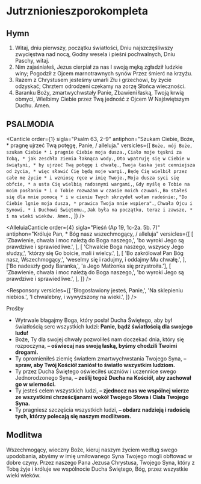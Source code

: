 # Jutrznionieszporokompleta

<OpeningVersicle />

## Hymn

1. Witaj, dniu pierwszy, początku światłości,
   Dniu najszczęśliwszy zwycięstwa nad nocą,
   Godny wesela i pieśni pochwalnych,
   Dniu Paschy, witaj.
2. Nim zajaśniałeś, Jezus cierpiał za nas
   I swoją męką zgładził ludzkie winy;
   Pogodził z Ojcem marnotrawnych synów
   Przez śmierć na krzyżu.
3. Razem z Chrystusem jesteśmy umarli
   Złu i grzechowi, by życie odzyskać;
   Chrztem odrodzeni czekamy na zorzę
   Słońca wieczności.
4. Baranku Boży, zmartwychwstały Panie,
   Zbawieni łaską, Twoją krwią obmyci,
   Wielbimy Ciebie przez Twą jedność z Ojcem
   W Najświętszym Duchu. Amen.

## PSALMODIA

<Canticle
  order={1}
  sigla="Psalm 63, 2-9"
  antiphon="Szukam Ciebie, Boże, * pragnę ujrzeć Twą potęgę, Panie, / alleluja."
  versicles={[
    `Boże, mój Boże, szukam Ciebie *
i pragnie Ciebie moja dusza.`,
    `Ciało moje tęskni za Tobą, *
jak zeschła ziemia łaknąca wody.`,
    `Oto wpatruję się w Ciebie w świątyni, *
by ujrzeć Twą potęgę i chwałę.`,
    `Twoja łaska jest cenniejsza od życia, *
więc sławić Cię będą moje wargi.`,
    `Będę Cię wielbił przez całe me życie *
i wzniosę ręce w imię Twoje.`,
    `Moja dusza syci się obfcie, *
a usta Cię wielbią radosnymi wargami,`,
    `Gdy myślę o Tobie na moim posłaniu *
i o Tobie rozważam w czasie moich czuwań.`,
    `Bo stałeś się dla mnie pomocą *
i w cieniu Twych skrzydeł wołam radośnie:`,
    `"Do Ciebie lgnie moja dusza, *
prawica Twoja mnie wspiera".`,
    `Chwała Ojcu i Synowi, *
i Duchowi Świętemu.`,
    `Jak była na początku, teraz i zawsze, *
i na wieki wieków. Amen.`,
  ]}
/>

<AlleluiaCanticle
  order={4}
  sigla="Pieśń (Ap 19, 1c-2a. 5b. 7)"
  antiphon="Króluje Pan, * Bóg nasz wszechmogący, / alleluja"
  versicles={[
    [
      'Zbawienie, chwała i moc należą do Boga naszego,',
      'bo wyroki Jego są prawdziwe i sprawiedliwe.',
    ],
    [
      'Chwalcie Boga naszego, wszyscy Jego słudzy,',
      'którzy się Go boicie, mali i wielcy.',
    ],
    [
      'Bo zakrólował Pan Bóg nasz, Wszechmogący,',
      'weselmy się i radujmy, i oddajmy Mu chwałę.',
    ],
    ['Bo nadeszły gody Baranka,', 'a Jego Małżonka się przystroiła.'],
    [
      'Zbawienie, chwała i moc należą do Boga naszego,',
      'bo wyroki Jego są prawdziwe i sprawiedliwe.',
    ],
  ]}
/>

<Passage
  sigla="2 Kor 1, 3-4"
  passage="Błogosławiony Bóg i Ojciec Pana naszego Jezusa Chrystusa, Ojciec miłosierdzia i Bóg wszelkiej pociechy, Ten, który nas pociesza w każdym naszym utrapieniu, byśmy sami mogli pocieszać tych, co są w jakiejkolwiek udręce, pociechą, której doznajemy od Boga."
/>

<Responsory
  versicles={[
    'Błogosławiony jesteś, Panie,',
    'Na sklepieniu niebios.',
    'I chwalebny, i wywyższony na wieki.',
  ]}
/>

<Benedictus antiphon="Bóg nam zapowiedział * od dawna nasze zbawienie / przez usta swych świętych proroków." />

<Magnificat antiphon="Ujął się Pan za nami, * pomny na swe miłosierdzie." />

<NuncDimittis variant={2} />

<Section>Prośby</Section>

- Wytrwale błagajmy Boga, który posłał Ducha Świętego, aby był światłością serc wszystkich ludzi: **Panie, bądź światłością dla swojego ludu!**
- Boże, Ty dla swojej chwały pozwoliłeś nam doczekać dnia, który się rozpoczyna, **– oświecaj nas swoją łaską, byśmy chodzili Twoimi drogami.**
- Ty opromieniłeś ziemię światłem zmartwychwstania Twojego Syna, **– spraw, aby Twój Kościół zaniósł to światło wszystkim ludziom.**
- Ty przez Ducha Świętego oświeciłeś uczniów i uczennice swego Jednorodzonego Syna, **– ześlij tegoż Ducha na Kościół, aby zachował go w wierności.**
- Ty jesteś celem wszystkich ludzi, **– zjednocz nas we wspólnej wierze ze wszystkimi chrześcijanami wokół Twojego Słowa i Ciała Twojego Syna.**
- Ty pragniesz szczęścia wszystkich ludzi, **– obdarz nadzieją i radością tych, którzy polecają się naszym modlitwom.**

<KyrieEleison />

<OurFather />

## Modlitwa

Wszechmogący, wieczny Boże, kieruj naszym życiem według swego upodobania, abyśmy w imię umiłowanego Syna Twojego mogli obftować w dobre czyny. Przez naszego Pana Jezusa Chrystusa, Twojego Syna, który z Tobą żyje i króluje we wspólnocie Ducha Świętego, Bóg, przez wszystkie wieki wieków.

<Amen />

<BlessingAndConcludingVersicle />

<SalveRegina />
